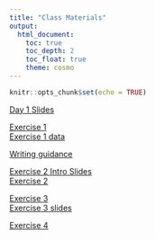 ```yaml
---
title: "Class Materials"
output: 
  html_document:
    toc: true
    toc_depth: 2
    toc_float: true
    theme: cosmo
---
```


```r
knitr::opts_chunk$set(echo = TRUE)
```

[Day 1 Slides](https://docs.google.com/presentation/d/1tDc7bRdqtS0Itdvcruv1SnhohqEAGyoD7jWoBxgc6ns/edit?usp=sharing)  

[Exercise 1](day1.html)  
[Exercise 1 data](https://tinyurl.com/yc72k45p)

[Writing guidance](http://abacus.bates.edu/~ganderso/biology/resources/writing/HTWtablefigs.html#legends)

[Exercise 2 Intro Slides](https://docs.google.com/presentation/d/1UTwZB3AvpDPUB4huQ2FV2PPjqQFFVX2l8sGrufTNlf4/edit?usp=sharing)  
[Exercise 2](day2.html)  

[Exercise 3](day3.html)  
[Exercise 3 slides](https://docs.google.com/presentation/d/1f3I8h22Tt3pKyy6JM1J22MKSsoTOhSqrsrkJF0zcjVU/edit?usp=sharing)

[Exercise 4](day4.html) 
